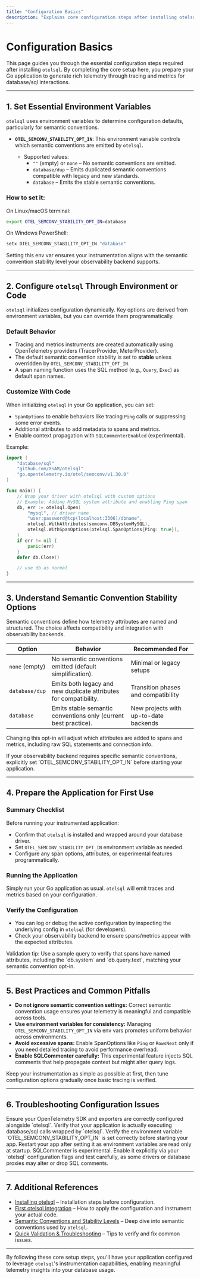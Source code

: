 ```yaml
---
title: "Configuration Basics"
description: "Explains core configuration steps after installing otelsql. Covers setting essential environment variables, understanding semantic convention stability options, and preparing the application for first use."
---
```


# Configuration Basics

This page guides you through the essential configuration steps required after installing `otelsql`. By completing the core setup here, you prepare your Go application to generate rich telemetry through tracing and metrics for database/sql interactions.

---

## 1. Set Essential Environment Variables

`otelsql` uses environment variables to determine configuration defaults, particularly for semantic conventions.

- **`OTEL_SEMCONV_STABILITY_OPT_IN`**: This environment variable controls which semantic conventions are emitted by `otelsql`.

  - Supported values:
    - `""` (empty) or `none` – No semantic conventions are emitted.
    - `database/dup` – Emits duplicated semantic conventions compatible with legacy and new standards.
    - `database` – Emits the stable semantic conventions.

### How to set it:

On Linux/macOS terminal:

```bash
export OTEL_SEMCONV_STABILITY_OPT_IN=database
```

On Windows PowerShell:

```powershell
setx OTEL_SEMCONV_STABILITY_OPT_IN "database"
```

<Tip>
Setting this env var ensures your instrumentation aligns with the semantic convention stability level your observability backend supports.
</Tip>

---

## 2. Configure `otelsql` Through Environment or Code

`otelsql` initializes configuration dynamically. Key options are derived from environment variables, but you can override them programmatically.

### Default Behavior

- Tracing and metrics instruments are created automatically using OpenTelemetry providers (TracerProvider, MeterProvider).
- The default semantic convention stability is set to **stable** unless overridden by `OTEL_SEMCONV_STABILITY_OPT_IN`.
- A span naming function uses the SQL method (e.g., `Query`, `Exec`) as default span names.

### Customize With Code

When initializing `otelsql` in your Go application, you can set:

- `SpanOptions` to enable behaviors like tracing `Ping` calls or suppressing some error events.
- Additional attributes to add metadata to spans and metrics.
- Enable context propagation with `SQLCommenterEnabled` (experimental).

Example:

```go
import (
	"database/sql"
	"github.com/XSAM/otelsql"
	"go.opentelemetry.io/otel/semconv/v1.30.0"
)

func main() {
	// Wrap your driver with otelsql with custom options
	// Example: Adding MySQL system attribute and enabling Ping span
	db, err := otelsql.Open(
		"mysql", // driver name
		"user:password@tcp(localhost:3306)/dbname",
		otelsql.WithAttributes(semconv.DBSystemMySQL),
		otelsql.WithSpanOptions(otelsql.SpanOptions{Ping: true}),
	)
	if err != nil {
		panic(err)
	}
	defer db.Close()

	// use db as normal
}
```

---

## 3. Understand Semantic Convention Stability Options

Semantic conventions define how telemetry attributes are named and structured. The choice affects compatibility and integration with observability backends.

| Option             | Behavior                                                         | Recommended For                      |
|--------------------|------------------------------------------------------------------|------------------------------------|
| `none` (empty)     | No semantic conventions emitted (default simplification).        | Minimal or legacy setups            |
| `database/dup`     | Emits both legacy and new duplicate attributes for compatibility.| Transition phases and compatibility|
| `database`         | Emits stable semantic conventions only (current best practice).  | New projects with up-to-date backends|

Changing this opt-in will adjust which attributes are added to spans and metrics, including raw SQL statements and connection info.

<Warning>
If your observability backend requires specific semantic conventions, explicitly set `OTEL_SEMCONV_STABILITY_OPT_IN` before starting your application.
</Warning>

---

## 4. Prepare the Application for First Use

### Summary Checklist

Before running your instrumented application:

- Confirm that `otelsql` is installed and wrapped around your database driver.
- Set `OTEL_SEMCONV_STABILITY_OPT_IN` environment variable as needed.
- Configure any span options, attributes, or experimental features programmatically.

### Running the Application

Simply run your Go application as usual. `otelsql` will emit traces and metrics based on your configuration.

### Verify the Configuration

- You can log or debug the active configuration by inspecting the underlying config in `otelsql` (for developers).
- Check your observability backend to ensure spans/metrics appear with the expected attributes.

<Check>
Validation tip: Use a sample query to verify that spans have named attributes, including the `db.system` and `db.query.text`, matching your semantic convention opt-in.
</Check>

---

## 5. Best Practices and Common Pitfalls

- **Do not ignore semantic convention settings:** Correct semantic convention usage ensures your telemetry is meaningful and compatible across tools.
- **Use environment variables for consistency:** Managing `OTEL_SEMCONV_STABILITY_OPT_IN` via env vars promotes uniform behavior across environments.
- **Avoid excessive spans:** Enable SpanOptions like `Ping` or `RowsNext` only if you need detailed tracing to avoid performance overhead.
- **Enable SQLCommenter carefully:** This experimental feature injects SQL comments that help propagate context but might alter query logs.

<Tip>
Keep your instrumentation as simple as possible at first, then tune configuration options gradually once basic tracing is verified.
</Tip>

---

## 6. Troubleshooting Configuration Issues

<AccordionGroup title="Common Configuration Issues and Solutions">
<Accordion title="No spans or metrics are visible after setup">
Ensure your OpenTelemetry SDK and exporters are correctly configured alongside `otelsql`. Verify that your application is actually executing database/sql calls wrapped by `otelsql`.
</Accordion>
<Accordion title="Semantic attributes missing or inconsistent">
Verify the environment variable `OTEL_SEMCONV_STABILITY_OPT_IN` is set correctly before starting your app. Restart your app after setting it as environment variables are read only at startup.
</Accordion>
<Accordion title="SQLCommenter configuration not effective">
SQLCommenter is experimental. Enable it explicitly via your `otelsql` configuration flags and test carefully, as some drivers or database proxies may alter or drop SQL comments.
</Accordion>
</AccordionGroup>

---

## 7. Additional References

- [Installing otelsql](/getting-started/setup-installation/installation) – Installation steps before configuration.
- [First otelsql Integration](/getting-started/configuration-usage/first-otel-instrumentation) – How to apply the configuration and instrument your actual code.
- [Semantic Conventions and Stability Levels](/api-reference/advanced-reference/semantic-conventions) – Deep dive into semantic conventions used by `otelsql`.
- [Quick Validation & Troubleshooting](/getting-started/configuration-usage/quick-validation-troubleshooting) – Tips to verify and fix common issues.

---

By following these core setup steps, you'll have your application configured to leverage `otelsql`'s instrumentation capabilities, enabling meaningful telemetry insights into your database usage.
